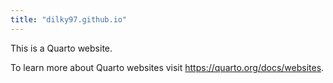 ```yaml
---
title: "dilky97.github.io"
---
```


This is a Quarto website.

To learn more about Quarto websites visit <https://quarto.org/docs/websites>.
